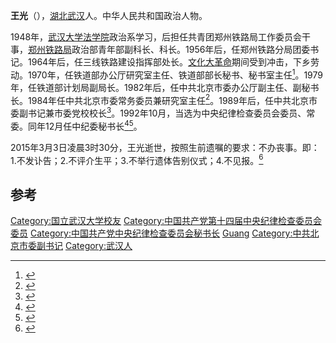 {{otheruse|王光}}
'''王光'''（{{bd|1930年|4月|2015年|3月3日|catIdx=Wang}}），[[湖北|湖北]][[武汉|武汉]]人。中华人民共和国政治人物。

1948年，[[武汉大学法学院|武汉大学法学院]]政治系学习，后担任共青团郑州铁路局工作委员会干事，[[郑州铁路局|郑州铁路局]]政治部青年部副科长、科长。1956年后，任郑州铁路分局团委书记。1964年后，任三线铁路建设指挥部处长。[[文化大革命|文化大革命]]期间受到冲击，下乡劳动。1970年，任铁道部办公厅研究室主任、铁道部部长秘书、秘书室主任<ref>{{cite book|title=北京年鉴 1993|url=http://books.google.com/books?id=tmsiAAAAMAAJ|year=1993|publisher=中国城市出版社|page=26}}</ref>。1979年，任铁道部计划局副局长。1982年后，任中共北京市委办公厅副主任、副秘书长。1984年任中共北京市委常务委员兼研究室主任<ref name="北京人民广播电台1992">{{cite book|author=北京人民广播电台|title=北京实用资料大全|url=http://books.google.com/books?id=qoC6AAAAIAAJ|year=1992|publisher=改革出版社|page=22}}</ref>。1989年后，任中共北京市委副书记兼市委党校校长<ref>{{cite book|title=前哨, Issues 60-71|url=http://books.google.com/books?id=BsSZAAAAIAAJ|year=1996|publisher=子博有限公司|pages=30–32}}</ref>。1992年10月，当选为中央纪律检查委员会委员、常委。同年12月任中纪委秘书长<ref name="曉冲1998">{{cite book|author=曉冲|title=中共反貪大案重案|url=http://books.google.com/books?id=cRO5AAAAIAAJ|year=1998|publisher=夏菲爾國際出版公司|isbn=978-962-938-006-9|page=86}}</ref><ref>{{cite book|title=紫光阁, Issues 1-12|url=http://books.google.com/books?id=ZSQ4AQAAIAAJ|year=1996|publisher=[[紫光阁_(杂志)|紫光阁杂志社]]|page=22}}</ref>。

2015年3月3日凌晨3时30分，王光逝世，按照生前遗嘱的要求：不办丧事。即：1.不发讣告；2.不评介生平；3.不举行遗体告别仪式；4.不见报。<ref>{{Cite web |url=http://beijing.qianlong.com/2016/0304/420430.shtml |title=存档副本 |accessdate=2016-03-04 |archive-date=2016-03-06 |archive-url=https://web.archive.org/web/20160306140413/http://beijing.qianlong.com/2016/0304/420430.shtml |dead-url=no }}</ref>

==参考==
{{reflist}}
{{中国政治人物小作品}}
{{DEFAULTSORT:wang guang}}
[[Category:国立武汉大学校友|Category:国立武汉大学校友]]
[[Category:中国共产党第十四届中央纪律检查委员会委员|Category:中国共产党第十四届中央纪律检查委员会委员]]
[[Category:中国共产党中央纪律检查委员会秘书长|Category:中国共产党中央纪律检查委员会秘书长]]
[[Category:王姓|Guang]]
[[Category:中共北京市委副书记|Category:中共北京市委副书记]]
[[Category:武汉人|Category:武汉人]]